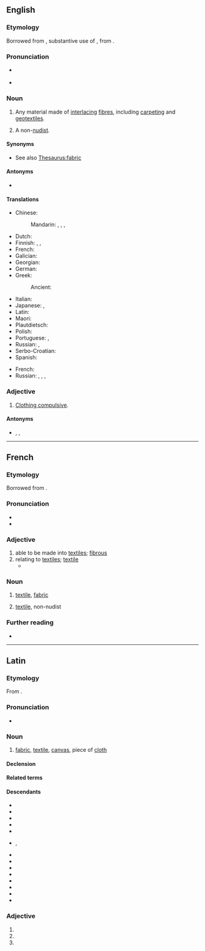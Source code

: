 ==English==
{{wikipedia|dab=textile (disambiguation)|textile}}

===Etymology===
{{root|en|ine-pro|*tetḱ-}}
Borrowed from {{bor|en|la|textile}}, substantive use of {{m|la|textilis||woven}}, from {{m|la|texō||weave}}.

===Pronunciation===
* {{a|UK|US}} {{IPA|en|/ˈtɛks.taɪl/}}
* {{audio|en|en-us-textile.ogg|Audio (US)}}

===Noun===
{{en-noun}}

# {{lb|en|usually|in the plural}} Any material made of [[interlacing]] [[fibre]]s, including [[carpeting]] and [[geotextile]]s.
# {{lb|en|naturism}} A non-[[nudist]].

====Synonyms====
* See also [[Thesaurus:fabric]]

====Antonyms====
* {{sense|naturism}} {{l|en|naturist}}

====Translations====
{{trans-top|cloth produced from fabric}}
* Chinese:
*: Mandarin: {{t+|zh|紡織|sc=Hani}}, {{t+|zh|纺织|tr=fǎngzhī|sc=Hani}}, {{t+|zh|紡織品|sc=Hani}}, {{t+|zh|纺织品|tr=fǎngzhīpǐn|sc=Hani}}
* Dutch: {{t+|nl|textiel|n}}
* Finnish: {{t+|fi|tekstiili}}, {{t+|fi|kude}}, {{t+|fi|kangas}}
* French: {{t+|fr|textile}}
* Galician: {{t|gl|téxtil|m}}
* Georgian: {{t|ka|ტექსტილი|sc=Geor}}
* German: {{t+|de|Textilie|f}}
* Greek:
*: Ancient: {{t|grc|ὕφασμα|n}}
{{trans-mid}}
* Italian: {{t+|it|tessuti|m-p}}
* Japanese: {{t+|ja|織物|tr=おりもの, orimono|sc=Jpan}}, {{t|ja|テクスタイル|tr=tekusutairu|sc=Jpan}}
* Latin: {{t|la|textilus|m}}
* Maori: {{t|mi|pūeru}}
* Plautdietsch: {{t|pdt|Zeich|n}}
* Polish: {{t+|pl|włókienniczy}}
* Portuguese: {{t+|pt|têxtil|m}}, {{t+|pt|tecido|m}}
* Russian: {{t+|ru|тексти́ль|m}}, {{t+|ru|ткань|f}}
* Serbo-Croatian: {{t+|sh|tekstil|m}}
* Spanish: {{t-needed|es}}
{{trans-bottom}}

{{trans-top|non-nudist}}
* French: {{t+|fr|textile|m|f}}
* Russian: {{t+|ru|тексти́льщик|m}}, {{t+|ru|тексти́льщица|f}}, {{t+|ru|тексти́льник|m}}, {{t|ru|тексти́льница|f}}
{{trans-bottom}}

===Adjective===
{{en-adj}}

# {{lb|en|naturism}} [[clothing compulsive|Clothing compulsive]].
#: {{ux|en|a '''textile''' beach}}

====Antonyms====
* {{sense|naturism}} {{l|en|clothing optional}}, {{l|en|nude}}, {{l|en|naturist}}

{{c|en|Textiles|Fibers}}

----

==French==

===Etymology===
Borrowed from {{bor|fr|la|textile}}.

===Pronunciation===
* {{fr-IPA}}
* {{audio|fr|Fr-textile.ogg|Audio ("le textile")}}

===Adjective===
{{fr-adj}}

# able to be made into [[#English|textile]]s; [[fibrous]] {{datedef|from 1752}}
# relating to [[#English|textile]]s; [[#English|textile]] {{datedef|from 1864}}
#* {{quote-book|fr|last=Fruit|first=Jean Pierre|title=Vexin normand ou Vexin parisien?: Contribution à l'étude géographique de l'espace rural|publisher=Presse Universitaires de France|year=1974|page=158|text=Les produits viennent surtout naturellement des grandes régions de l'industrie '''textile''' : Mulhouse pour les tissus de coton et la mercerie, le Nord pour les lainages, Troyes pour la bonneterie.|t=The products mainly come naturally from the great regions of the '''textile''' industry: Mulhouse for cotton fabrics and mercerie, the North [of France] for woollens, Troyes for hosiery.}}

===Noun===
{{fr-noun|m}}

# [[#English|textile]], [[fabric]] {{datedef|from 1872}}
# {{lb|fr|naturism}} [[#English|textile]], non-nudist

===Further reading===
* {{R:TLFi}}

{{C|fr|Textiles|Fabrics}}

----

==Latin==

===Etymology===
From {{m|la|textilis||woven}}.

===Pronunciation===
* {{la-IPA}}

===Noun===
{{la-noun|textile<3>}}

# [[fabric]], [[#English|textile]], [[canvas]], piece of [[cloth]]

====Declension====
{{la-ndecl|textile<3>}}

====Related terms====
{{rel4|la
|texō
|textilis
|textor
|textōrius
|textrīnus
|textrīx
|textum
|textus
}}

====Descendants====
{{i|all borrowed}}
{{top2}}
* {{desc|ca|tèxtil}}
* {{desc|da|tekstil}}
* {{desc|nl|textiel}}
* {{desc|en|textile}}
* {{desc|fr|textile}}
* {{desc|de|Textil}}, {{l|de|Textilie}}
* {{desc|lv|tekstils}}
* {{desc|nb|tekstil}}
* {{desc|nn|tekstil}}
* {{desc|pt|têxtil}}
* {{desc|ro|textil}}
* {{desc|ru|текстиль}}
* {{desc|es|textil}}
* {{desc|sv|textil}}
{{bottom}}

===Adjective===
{{la-adj-form|textile}}

# {{inflection of|la|textilis||nom|n|s}}
# {{inflection of|la|textilis||acc|n|s}}
# {{inflection of|la|textilis||voc|n|s}}